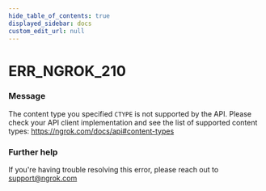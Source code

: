 ```yaml
---
hide_table_of_contents: true
displayed_sidebar: docs
custom_edit_url: null
---
```



# ERR_NGROK_210

### Message
The content type you specified `CTYPE` is not supported by the API. Please check your API client implementation and see the list of supported content types: https://ngrok.com/docs/api#content-types

### Further help
If you're having trouble resolving this error, please reach out to [support@ngrok.com](mailto:support@ngrok.com?subject=Help%20with%20ERR_NGROK_210)


<ErrorDetails error='err_ngrok_210' />
